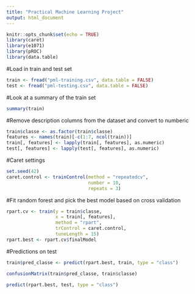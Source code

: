 ---
title: "Practical Machine Learning Project"
output: html_document
---

```{r setup, include=FALSE}
knitr::opts_chunk$set(echo = TRUE)
library(caret)
library(e1071)
library(pROC)
library(data.table)
```

#Load in train and test set
```{r}
train <- fread("pml-training.csv", data.table = FALSE)
test <- fread("pml-testing.csv", data.table = FALSE)
```

#Look at a summary of the train set
```{r}
summary(train)
```

#Remove description columns from the dataset and convert to numberic
```{r}
train$classe <- as.factor(train$classe)
features <- names(train)[-c(1:7, ncol(train))]
train[, features] <- lapply(train[, features], as.numeric)
test[, features] <- lapply(test[, features], as.numeric)
```

#Caret settings
```{r}
set.seed(42)
caret.control <- trainControl(method = "repeatedcv",
                              number = 10,
                              repeats = 3)
```

#Fit random forest and pick the best model based on cross validation
```{r}
rpart.cv <- train(y = train$classe, 
                  x = train[, features],
                  method = "rpart",
                  trControl = caret.control,
                  tuneLength = 15)
rpart.best <- rpart.cv$finalModel
```

#Predictions on test
```{r, cache = TRUE}
train$pred_classe <- predict(rpart.best, train, type = "class")

confusionMatrix(train$pred_classe, train$classe)
```


```{r, cache = TRUE}
predict(rpart.best, test, type = "class")
```

